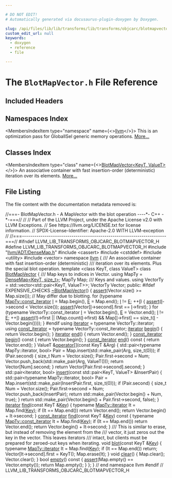 ```yaml
---

# DO NOT EDIT!
# Automatically generated via docusaurus-plugin-doxygen by Doxygen.

slug: /api/files/lib/lib/transforms/lib/transforms/objcarc/blotmapvector-h
custom_edit_url: null
keywords:
  - doxygen
  - reference
  - file

---
```





# The `BlotMapVector.h` File Reference

<DoxygenPage pluginConfig={pluginConfig}>



## Included Headers

<IncludesList>
<IncludesListItem
  filePath="llvm/ADT/DenseMap.h"
  permalink="/docs/api/files/include/include/llvm/include/llvm/adt/densemap-h"
  isLocal="true" />
<IncludesListItem
  filePath="cassert"
  permalink=""
  isLocal="false" />
<IncludesListItem
  filePath="cstddef"
  permalink=""
  isLocal="false" />
<IncludesListItem
  filePath="utility"
  permalink=""
  isLocal="false" />
<IncludesListItem
  filePath="vector"
  permalink=""
  isLocal="false" />
</IncludesList>

## Namespaces Index

<MembersIndex>

<MembersIndexItem
  type="namespace"
  name={<><a href="/docs/api/namespaces/llvm">llvm</a></>}>
This is an optimization pass for GlobalISel generic memory operations. <a href="/docs/api/namespaces/llvm/#details">More...</a>
</MembersIndexItem>

</MembersIndex>

## Classes Index

<MembersIndex>

<MembersIndexItem
  type="class"
  name={<><a href="/docs/api/classes/llvm/blotmapvector">BlotMapVector&lt;KeyT, ValueT&gt;</a></>}>
An associative container with fast insertion-order (deterministic) iteration over its elements. <a href="/docs/api/classes/llvm/blotmapvector/#details">More...</a>
</MembersIndexItem>

</MembersIndex>


## File Listing

The file content with the documentation metadata removed is:

<ProgramListing>

<Link id="l00001" /><CodeLine lineNumber="1"><Highlight kind="comment">//===- BlotMapVector.h - A MapVector with the blot operation ----&#42;- C++ -&#42;-===//</Highlight><Highlight kind="normal"></Highlight></CodeLine>
<Link id="l00002" /><CodeLine lineNumber="2"><Highlight kind="normal"></Highlight><Highlight kind="comment">//</Highlight><Highlight kind="normal"></Highlight></CodeLine>
<Link id="l00003" /><CodeLine lineNumber="3"><Highlight kind="normal"></Highlight><Highlight kind="comment">// Part of the LLVM Project, under the Apache License v2.0 with LLVM Exceptions.</Highlight><Highlight kind="normal"></Highlight></CodeLine>
<Link id="l00004" /><CodeLine lineNumber="4"><Highlight kind="normal"></Highlight><Highlight kind="comment">// See https://llvm.org/LICENSE.txt for license information.</Highlight><Highlight kind="normal"></Highlight></CodeLine>
<Link id="l00005" /><CodeLine lineNumber="5"><Highlight kind="normal"></Highlight><Highlight kind="comment">// SPDX-License-Identifier: Apache-2.0 WITH LLVM-exception</Highlight><Highlight kind="normal"></Highlight></CodeLine>
<Link id="l00006" /><CodeLine lineNumber="6"><Highlight kind="normal"></Highlight><Highlight kind="comment">//</Highlight><Highlight kind="normal"></Highlight></CodeLine>
<Link id="l00007" /><CodeLine lineNumber="7"><Highlight kind="normal"></Highlight><Highlight kind="comment">//===----------------------------------------------------------------------===//</Highlight><Highlight kind="normal"></Highlight></CodeLine>
<Link id="l00008" /><CodeLine lineNumber="8"><Highlight kind="normal"></Highlight></CodeLine>
<Link id="l00009" /><CodeLine lineNumber="9"><Highlight kind="normal"></Highlight><Highlight kind="preprocessor">#ifndef LLVM&#95;LIB&#95;TRANSFORMS&#95;OBJCARC&#95;BLOTMAPVECTOR&#95;H</Highlight><Highlight kind="normal"></Highlight></CodeLine>
<Link id="l00010" /><CodeLine lineNumber="10"><Highlight kind="normal"></Highlight><Highlight kind="preprocessor">#define LLVM&#95;LIB&#95;TRANSFORMS&#95;OBJCARC&#95;BLOTMAPVECTOR&#95;H</Highlight><Highlight kind="normal"></Highlight></CodeLine>
<Link id="l00011" /><CodeLine lineNumber="11"><Highlight kind="normal"></Highlight></CodeLine>
<Link id="l00012" /><CodeLine lineNumber="12"><Highlight kind="normal"></Highlight><Highlight kind="preprocessor">#include &quot;<a href="/docs/api/files/include/include/llvm/include/llvm/adt/densemap-h">llvm/ADT/DenseMap.h</a>&quot;</Highlight><Highlight kind="normal"></Highlight></CodeLine>
<Link id="l00013" /><CodeLine lineNumber="13"><Highlight kind="normal"></Highlight><Highlight kind="preprocessor">#include &lt;cassert&gt;</Highlight><Highlight kind="normal"></Highlight></CodeLine>
<Link id="l00014" /><CodeLine lineNumber="14"><Highlight kind="normal"></Highlight><Highlight kind="preprocessor">#include &lt;cstddef&gt;</Highlight><Highlight kind="normal"></Highlight></CodeLine>
<Link id="l00015" /><CodeLine lineNumber="15"><Highlight kind="normal"></Highlight><Highlight kind="preprocessor">#include &lt;utility&gt;</Highlight><Highlight kind="normal"></Highlight></CodeLine>
<Link id="l00016" /><CodeLine lineNumber="16"><Highlight kind="normal"></Highlight><Highlight kind="preprocessor">#include &lt;vector&gt;</Highlight><Highlight kind="normal"></Highlight></CodeLine>
<Link id="l00017" /><CodeLine lineNumber="17"><Highlight kind="normal"></Highlight></CodeLine>
<Link id="l00018" /><CodeLine lineNumber="18"><Highlight kind="normal"></Highlight><Highlight kind="keyword">namespace </Highlight><Highlight kind="normal"><a href="/docs/api/namespaces/llvm">llvm</a> &#123;</Highlight></CodeLine>
<Link id="l00019" /><CodeLine lineNumber="19"><Highlight kind="normal"></Highlight><Highlight kind="comment"></Highlight></CodeLine>
<Link id="l00020" /><CodeLine lineNumber="20"><Highlight kind="comment">/// An associative container with fast insertion-order (deterministic)</Highlight></CodeLine>
<Link id="l00021" /><CodeLine lineNumber="21"><Highlight kind="comment">/// iteration over its elements. Plus the special blot operation.</Highlight><Highlight kind="normal"></Highlight></CodeLine>
<Link id="l00022" /><CodeLine lineNumber="22" lineLink="/docs/api/classes/llvm/blotmapvector"><Highlight kind="normal"></Highlight><Highlight kind="keyword">template</Highlight><Highlight kind="normal"> &lt;</Highlight><Highlight kind="keyword">class</Highlight><Highlight kind="normal"> KeyT, </Highlight><Highlight kind="keyword">class</Highlight><Highlight kind="normal"> ValueT&gt; </Highlight><Highlight kind="keyword">class </Highlight><Highlight kind="normal"><a href="/docs/api/classes/llvm/blotmapvector">BlotMapVector</a> &#123;</Highlight><Highlight kind="comment"></Highlight></CodeLine>
<Link id="l00023" /><CodeLine lineNumber="23"><Highlight kind="comment">  /// Map keys to indices in Vector.</Highlight><Highlight kind="normal"></Highlight></CodeLine>
<Link id="l00024" /><CodeLine lineNumber="24"><Highlight kind="normal">  </Highlight><Highlight kind="keyword">using </Highlight><Highlight kind="normal">MapTy = <a href="/docs/api/classes/llvm/densemap">DenseMap&lt;KeyT, size&#95;t&gt;</a>;</Highlight></CodeLine>
<Link id="l00025" /><CodeLine lineNumber="25"><Highlight kind="normal">  MapTy Map;</Highlight></CodeLine>
<Link id="l00026" /><CodeLine lineNumber="26"><Highlight kind="normal"></Highlight><Highlight kind="comment"></Highlight></CodeLine>
<Link id="l00027" /><CodeLine lineNumber="27"><Highlight kind="comment">  /// Keys and values.</Highlight><Highlight kind="normal"></Highlight></CodeLine>
<Link id="l00028" /><CodeLine lineNumber="28"><Highlight kind="normal">  </Highlight><Highlight kind="keyword">using </Highlight><Highlight kind="normal">VectorTy = std::vector&lt;std::pair&lt;KeyT, ValueT&gt;&gt;;</Highlight></CodeLine>
<Link id="l00029" /><CodeLine lineNumber="29"><Highlight kind="normal">  VectorTy Vector;</Highlight></CodeLine>
<Link id="l00030" /><CodeLine lineNumber="30"><Highlight kind="normal"></Highlight></CodeLine>
<Link id="l00031" /><CodeLine lineNumber="31"><Highlight kind="normal"></Highlight><Highlight kind="keyword">public</Highlight><Highlight kind="normal">:</Highlight></CodeLine>
<Link id="l00032" /><CodeLine lineNumber="32"><Highlight kind="normal"></Highlight><Highlight kind="preprocessor">#ifdef EXPENSIVE&#95;CHECKS</Highlight><Highlight kind="normal"></Highlight></CodeLine>
<Link id="l00033" /><CodeLine lineNumber="33"><Highlight kind="normal">  <a href="/docs/api/classes/llvm/blotmapvector">~BlotMapVector</a>() &#123;</Highlight></CodeLine>
<Link id="l00034" /><CodeLine lineNumber="34"><Highlight kind="normal">    <a href="/docs/api/files/lib/lib/target/lib/target/amdgpu/silowercontrolflow-cpp/#a4868c5d81c5ccc98c47aeab6244346a0">assert</a>(Vector.size() &gt;= Map.size()); </Highlight><Highlight kind="comment">// May differ due to blotting.</Highlight><Highlight kind="normal"></Highlight></CodeLine>
<Link id="l00035" /><CodeLine lineNumber="35"><Highlight kind="normal">    </Highlight><Highlight kind="keywordflow">for</Highlight><Highlight kind="normal"> (</Highlight><Highlight kind="keyword">typename</Highlight><Highlight kind="normal"> <a href="/docs/api/classes/llvm/densemapbase/#a5784c312872bef21d9344dae0a0e8fc0">MapTy::const&#95;iterator</a> <a href="/docs/api/files/lib/lib/support/md5-cpp/#ac0eafdc9ee161b71e7af98af736952fd">I</a> = Map.begin(), <a href="/docs/api/files/lib/lib/ir/builtingcs-cpp/#abb2b3a60ccc38a28239e19a1646e0c8a">E</a> = Map.end(); <a href="/docs/api/files/lib/lib/support/md5-cpp/#ac0eafdc9ee161b71e7af98af736952fd">I</a> != <a href="/docs/api/files/lib/lib/ir/builtingcs-cpp/#abb2b3a60ccc38a28239e19a1646e0c8a">E</a>;</Highlight></CodeLine>
<Link id="l00036" /><CodeLine lineNumber="36"><Highlight kind="normal">         ++<a href="/docs/api/files/lib/lib/support/md5-cpp/#ac0eafdc9ee161b71e7af98af736952fd">I</a>) &#123;</Highlight></CodeLine>
<Link id="l00037" /><CodeLine lineNumber="37"><Highlight kind="normal">      <a href="/docs/api/files/lib/lib/target/lib/target/amdgpu/silowercontrolflow-cpp/#a4868c5d81c5ccc98c47aeab6244346a0">assert</a>(<a href="/docs/api/files/lib/lib/support/md5-cpp/#ac0eafdc9ee161b71e7af98af736952fd">I</a>-&gt;second &lt; Vector.size());</Highlight></CodeLine>
<Link id="l00038" /><CodeLine lineNumber="38"><Highlight kind="normal">      <a href="/docs/api/files/lib/lib/target/lib/target/amdgpu/silowercontrolflow-cpp/#a4868c5d81c5ccc98c47aeab6244346a0">assert</a>(Vector&#91;<a href="/docs/api/files/lib/lib/support/md5-cpp/#ac0eafdc9ee161b71e7af98af736952fd">I</a>-&gt;second&#93;.first == <a href="/docs/api/files/lib/lib/support/md5-cpp/#ac0eafdc9ee161b71e7af98af736952fd">I</a>-&gt;first);</Highlight></CodeLine>
<Link id="l00039" /><CodeLine lineNumber="39"><Highlight kind="normal">    &#125;</Highlight></CodeLine>
<Link id="l00040" /><CodeLine lineNumber="40"><Highlight kind="normal">    </Highlight><Highlight kind="keywordflow">for</Highlight><Highlight kind="normal"> (</Highlight><Highlight kind="keyword">typename</Highlight><Highlight kind="normal"> VectorTy::const&#95;iterator <a href="/docs/api/files/lib/lib/support/md5-cpp/#ac0eafdc9ee161b71e7af98af736952fd">I</a> = Vector.begin(), <a href="/docs/api/files/lib/lib/ir/builtingcs-cpp/#abb2b3a60ccc38a28239e19a1646e0c8a">E</a> = Vector.end();</Highlight></CodeLine>
<Link id="l00041" /><CodeLine lineNumber="41"><Highlight kind="normal">         <a href="/docs/api/files/lib/lib/support/md5-cpp/#ac0eafdc9ee161b71e7af98af736952fd">I</a> != <a href="/docs/api/files/lib/lib/ir/builtingcs-cpp/#abb2b3a60ccc38a28239e19a1646e0c8a">E</a>; ++<a href="/docs/api/files/lib/lib/support/md5-cpp/#ac0eafdc9ee161b71e7af98af736952fd">I</a>)</Highlight></CodeLine>
<Link id="l00042" /><CodeLine lineNumber="42"><Highlight kind="normal">      <a href="/docs/api/files/lib/lib/target/lib/target/amdgpu/silowercontrolflow-cpp/#a4868c5d81c5ccc98c47aeab6244346a0">assert</a>(!<a href="/docs/api/files/lib/lib/support/md5-cpp/#ac0eafdc9ee161b71e7af98af736952fd">I</a>-&gt;first || (Map.count(<a href="/docs/api/files/lib/lib/support/md5-cpp/#ac0eafdc9ee161b71e7af98af736952fd">I</a>-&gt;first) &amp;&amp;</Highlight></CodeLine>
<Link id="l00043" /><CodeLine lineNumber="43"><Highlight kind="normal">                           Map&#91;<a href="/docs/api/files/lib/lib/support/md5-cpp/#ac0eafdc9ee161b71e7af98af736952fd">I</a>-&gt;first&#93; == </Highlight><Highlight kind="keywordtype">size&#95;t</Highlight><Highlight kind="normal">(<a href="/docs/api/files/lib/lib/support/md5-cpp/#ac0eafdc9ee161b71e7af98af736952fd">I</a> - Vector.begin())));</Highlight></CodeLine>
<Link id="l00044" /><CodeLine lineNumber="44"><Highlight kind="normal">  &#125;</Highlight></CodeLine>
<Link id="l00045" /><CodeLine lineNumber="45"><Highlight kind="normal"></Highlight><Highlight kind="preprocessor">#endif</Highlight><Highlight kind="normal"></Highlight></CodeLine>
<Link id="l00046" /><CodeLine lineNumber="46"><Highlight kind="normal"></Highlight></CodeLine>
<Link id="l00047" /><CodeLine lineNumber="47" lineLink="/docs/api/classes/llvm/blotmapvector/#a85db521a2e4d6283754774d556e682d3"><Highlight kind="normal">  </Highlight><Highlight kind="keyword">using </Highlight><Highlight kind="normal"><a href="/docs/api/classes/llvm/blotmapvector/#a85db521a2e4d6283754774d556e682d3">iterator</a> = </Highlight><Highlight kind="keyword">typename</Highlight><Highlight kind="normal"> VectorTy::iterator;</Highlight></CodeLine>
<Link id="l00048" /><CodeLine lineNumber="48" lineLink="/docs/api/classes/llvm/blotmapvector/#a912153f3f439c544fff1d30b80d27659"><Highlight kind="normal">  </Highlight><Highlight kind="keyword">using </Highlight><Highlight kind="normal"><a href="/docs/api/classes/llvm/blotmapvector/#a912153f3f439c544fff1d30b80d27659">const&#95;iterator</a> = </Highlight><Highlight kind="keyword">typename</Highlight><Highlight kind="normal"> VectorTy::const&#95;iterator;</Highlight></CodeLine>
<Link id="l00049" /><CodeLine lineNumber="49"><Highlight kind="normal"></Highlight></CodeLine>
<Link id="l00050" /><CodeLine lineNumber="50" lineLink="/docs/api/classes/llvm/blotmapvector/#afe9bb2d89b79c53645c7adef310b66f9"><Highlight kind="normal">  <a href="/docs/api/classes/llvm/blotmapvector/#a85db521a2e4d6283754774d556e682d3">iterator</a> <a href="/docs/api/classes/llvm/blotmapvector/#afe9bb2d89b79c53645c7adef310b66f9">begin</a>() &#123; </Highlight><Highlight kind="keywordflow">return</Highlight><Highlight kind="normal"> Vector.begin(); &#125;</Highlight></CodeLine>
<Link id="l00051" /><CodeLine lineNumber="51" lineLink="/docs/api/classes/llvm/blotmapvector/#a858918a4b48c7fcb780817c1709c9d3f"><Highlight kind="normal">  <a href="/docs/api/classes/llvm/blotmapvector/#a85db521a2e4d6283754774d556e682d3">iterator</a> <a href="/docs/api/classes/llvm/blotmapvector/#a858918a4b48c7fcb780817c1709c9d3f">end</a>() &#123; </Highlight><Highlight kind="keywordflow">return</Highlight><Highlight kind="normal"> Vector.end(); &#125;</Highlight></CodeLine>
<Link id="l00052" /><CodeLine lineNumber="52" lineLink="/docs/api/classes/llvm/blotmapvector/#a3fac90fc710f50b9f95655bd691d2461"><Highlight kind="normal">  <a href="/docs/api/classes/llvm/blotmapvector/#a912153f3f439c544fff1d30b80d27659">const&#95;iterator</a> <a href="/docs/api/classes/llvm/blotmapvector/#a3fac90fc710f50b9f95655bd691d2461">begin</a>()</Highlight><Highlight kind="keyword"> const </Highlight><Highlight kind="normal">&#123; </Highlight><Highlight kind="keywordflow">return</Highlight><Highlight kind="normal"> Vector.begin(); &#125;</Highlight></CodeLine>
<Link id="l00053" /><CodeLine lineNumber="53" lineLink="/docs/api/classes/llvm/blotmapvector/#af70bdd912e7234bf0e3f14aa9b5a8244"><Highlight kind="normal">  <a href="/docs/api/classes/llvm/blotmapvector/#a912153f3f439c544fff1d30b80d27659">const&#95;iterator</a> <a href="/docs/api/classes/llvm/blotmapvector/#af70bdd912e7234bf0e3f14aa9b5a8244">end</a>()</Highlight><Highlight kind="keyword"> const </Highlight><Highlight kind="normal">&#123; </Highlight><Highlight kind="keywordflow">return</Highlight><Highlight kind="normal"> Vector.end(); &#125;</Highlight></CodeLine>
<Link id="l00054" /><CodeLine lineNumber="54"><Highlight kind="normal"></Highlight></CodeLine>
<Link id="l00055" /><CodeLine lineNumber="55" lineLink="/docs/api/classes/llvm/blotmapvector/#ad27175e92a42efb5d1ef3a1e21c66822"><Highlight kind="normal">  ValueT &amp;<a href="/docs/api/classes/llvm/blotmapvector/#ad27175e92a42efb5d1ef3a1e21c66822">operator&#91;&#93;</a>(</Highlight><Highlight kind="keyword">const</Highlight><Highlight kind="normal"> KeyT &amp;Arg) &#123;</Highlight></CodeLine>
<Link id="l00056" /><CodeLine lineNumber="56"><Highlight kind="normal">    std::pair&lt;typename MapTy::iterator, bool&gt; Pair =</Highlight></CodeLine>
<Link id="l00057" /><CodeLine lineNumber="57"><Highlight kind="normal">        Map.insert(std::make&#95;pair(Arg, </Highlight><Highlight kind="keywordtype">size&#95;t</Highlight><Highlight kind="normal">(0)));</Highlight></CodeLine>
<Link id="l00058" /><CodeLine lineNumber="58"><Highlight kind="normal">    </Highlight><Highlight kind="keywordflow">if</Highlight><Highlight kind="normal"> (Pair.second) &#123;</Highlight></CodeLine>
<Link id="l00059" /><CodeLine lineNumber="59"><Highlight kind="normal">      </Highlight><Highlight kind="keywordtype">size&#95;t</Highlight><Highlight kind="normal"> Num = Vector.size();</Highlight></CodeLine>
<Link id="l00060" /><CodeLine lineNumber="60"><Highlight kind="normal">      Pair.first-&gt;second = Num;</Highlight></CodeLine>
<Link id="l00061" /><CodeLine lineNumber="61"><Highlight kind="normal">      Vector.push&#95;back(std::make&#95;pair(Arg, ValueT()));</Highlight></CodeLine>
<Link id="l00062" /><CodeLine lineNumber="62"><Highlight kind="normal">      </Highlight><Highlight kind="keywordflow">return</Highlight><Highlight kind="normal"> Vector&#91;Num&#93;.second;</Highlight></CodeLine>
<Link id="l00063" /><CodeLine lineNumber="63"><Highlight kind="normal">    &#125;</Highlight></CodeLine>
<Link id="l00064" /><CodeLine lineNumber="64"><Highlight kind="normal">    </Highlight><Highlight kind="keywordflow">return</Highlight><Highlight kind="normal"> Vector&#91;Pair.first-&gt;second&#93;.second;</Highlight></CodeLine>
<Link id="l00065" /><CodeLine lineNumber="65"><Highlight kind="normal">  &#125;</Highlight></CodeLine>
<Link id="l00066" /><CodeLine lineNumber="66"><Highlight kind="normal"></Highlight></CodeLine>
<Link id="l00067" /><CodeLine lineNumber="67" lineLink="/docs/api/classes/llvm/blotmapvector/#aefcc5941fbb1cf637f340540a85c0785"><Highlight kind="normal">  std::pair&lt;iterator, bool&gt; <a href="/docs/api/classes/llvm/blotmapvector/#aefcc5941fbb1cf637f340540a85c0785">insert</a>(</Highlight><Highlight kind="keyword">const</Highlight><Highlight kind="normal"> std::pair&lt;KeyT, ValueT&gt; &amp;InsertPair) &#123;</Highlight></CodeLine>
<Link id="l00068" /><CodeLine lineNumber="68"><Highlight kind="normal">    std::pair&lt;typename MapTy::iterator, bool&gt; Pair =</Highlight></CodeLine>
<Link id="l00069" /><CodeLine lineNumber="69"><Highlight kind="normal">        Map.insert(std::make&#95;pair(InsertPair.first, </Highlight><Highlight kind="keywordtype">size&#95;t</Highlight><Highlight kind="normal">(0)));</Highlight></CodeLine>
<Link id="l00070" /><CodeLine lineNumber="70"><Highlight kind="normal">    </Highlight><Highlight kind="keywordflow">if</Highlight><Highlight kind="normal"> (Pair.second) &#123;</Highlight></CodeLine>
<Link id="l00071" /><CodeLine lineNumber="71"><Highlight kind="normal">      </Highlight><Highlight kind="keywordtype">size&#95;t</Highlight><Highlight kind="normal"> Num = Vector.size();</Highlight></CodeLine>
<Link id="l00072" /><CodeLine lineNumber="72"><Highlight kind="normal">      Pair.first-&gt;second = Num;</Highlight></CodeLine>
<Link id="l00073" /><CodeLine lineNumber="73"><Highlight kind="normal">      Vector.push&#95;back(InsertPair);</Highlight></CodeLine>
<Link id="l00074" /><CodeLine lineNumber="74"><Highlight kind="normal">      </Highlight><Highlight kind="keywordflow">return</Highlight><Highlight kind="normal"> std::make&#95;pair(Vector.begin() + Num, </Highlight><Highlight kind="keyword">true</Highlight><Highlight kind="normal">);</Highlight></CodeLine>
<Link id="l00075" /><CodeLine lineNumber="75"><Highlight kind="normal">    &#125;</Highlight></CodeLine>
<Link id="l00076" /><CodeLine lineNumber="76"><Highlight kind="normal">    </Highlight><Highlight kind="keywordflow">return</Highlight><Highlight kind="normal"> std::make&#95;pair(Vector.begin() + Pair.first-&gt;second, </Highlight><Highlight kind="keyword">false</Highlight><Highlight kind="normal">);</Highlight></CodeLine>
<Link id="l00077" /><CodeLine lineNumber="77"><Highlight kind="normal">  &#125;</Highlight></CodeLine>
<Link id="l00078" /><CodeLine lineNumber="78"><Highlight kind="normal"></Highlight></CodeLine>
<Link id="l00079" /><CodeLine lineNumber="79" lineLink="/docs/api/classes/llvm/blotmapvector/#a73e3ded01b65ddc78347be07e1a87a29"><Highlight kind="normal">  <a href="/docs/api/classes/llvm/blotmapvector/#a85db521a2e4d6283754774d556e682d3">iterator</a> <a href="/docs/api/classes/llvm/blotmapvector/#a73e3ded01b65ddc78347be07e1a87a29">find</a>(</Highlight><Highlight kind="keyword">const</Highlight><Highlight kind="normal"> KeyT &amp;<a href="/docs/api/namespaces/llvm/#a98c6256d0644613c6b5b3e2ef06ef5ce">Key</a>) &#123;</Highlight></CodeLine>
<Link id="l00080" /><CodeLine lineNumber="80"><Highlight kind="normal">    </Highlight><Highlight kind="keyword">typename</Highlight><Highlight kind="normal"> <a href="/docs/api/classes/llvm/densemapbase/#a214e872d61db2ea8cb023f127cafd0b9">MapTy::iterator</a> It = Map.find(<a href="/docs/api/namespaces/llvm/#a98c6256d0644613c6b5b3e2ef06ef5ce">Key</a>);</Highlight></CodeLine>
<Link id="l00081" /><CodeLine lineNumber="81"><Highlight kind="normal">    </Highlight><Highlight kind="keywordflow">if</Highlight><Highlight kind="normal"> (It == Map.end())</Highlight></CodeLine>
<Link id="l00082" /><CodeLine lineNumber="82"><Highlight kind="normal">      </Highlight><Highlight kind="keywordflow">return</Highlight><Highlight kind="normal"> Vector.end();</Highlight></CodeLine>
<Link id="l00083" /><CodeLine lineNumber="83"><Highlight kind="normal">    </Highlight><Highlight kind="keywordflow">return</Highlight><Highlight kind="normal"> Vector.begin() + It-&gt;second;</Highlight></CodeLine>
<Link id="l00084" /><CodeLine lineNumber="84"><Highlight kind="normal">  &#125;</Highlight></CodeLine>
<Link id="l00085" /><CodeLine lineNumber="85"><Highlight kind="normal"></Highlight></CodeLine>
<Link id="l00086" /><CodeLine lineNumber="86" lineLink="/docs/api/classes/llvm/blotmapvector/#afa973f914a1a1bebe77f3108084743f1"><Highlight kind="normal">  <a href="/docs/api/classes/llvm/blotmapvector/#a912153f3f439c544fff1d30b80d27659">const&#95;iterator</a> <a href="/docs/api/classes/llvm/blotmapvector/#afa973f914a1a1bebe77f3108084743f1">find</a>(</Highlight><Highlight kind="keyword">const</Highlight><Highlight kind="normal"> KeyT &amp;<a href="/docs/api/namespaces/llvm/#a98c6256d0644613c6b5b3e2ef06ef5ce">Key</a>)</Highlight><Highlight kind="keyword"> const </Highlight><Highlight kind="normal">&#123;</Highlight></CodeLine>
<Link id="l00087" /><CodeLine lineNumber="87"><Highlight kind="normal">    </Highlight><Highlight kind="keyword">typename</Highlight><Highlight kind="normal"> <a href="/docs/api/classes/llvm/densemapbase/#a5784c312872bef21d9344dae0a0e8fc0">MapTy::const&#95;iterator</a> It = Map.find(<a href="/docs/api/namespaces/llvm/#a98c6256d0644613c6b5b3e2ef06ef5ce">Key</a>);</Highlight></CodeLine>
<Link id="l00088" /><CodeLine lineNumber="88"><Highlight kind="normal">    </Highlight><Highlight kind="keywordflow">if</Highlight><Highlight kind="normal"> (It == Map.end())</Highlight></CodeLine>
<Link id="l00089" /><CodeLine lineNumber="89"><Highlight kind="normal">      </Highlight><Highlight kind="keywordflow">return</Highlight><Highlight kind="normal"> Vector.end();</Highlight></CodeLine>
<Link id="l00090" /><CodeLine lineNumber="90"><Highlight kind="normal">    </Highlight><Highlight kind="keywordflow">return</Highlight><Highlight kind="normal"> Vector.begin() + It-&gt;second;</Highlight></CodeLine>
<Link id="l00091" /><CodeLine lineNumber="91"><Highlight kind="normal">  &#125;</Highlight></CodeLine>
<Link id="l00092" /><CodeLine lineNumber="92"><Highlight kind="normal"></Highlight><Highlight kind="comment"></Highlight></CodeLine>
<Link id="l00093" /><CodeLine lineNumber="93"><Highlight kind="comment">  /// This is similar to erase, but instead of removing the element from the</Highlight></CodeLine>
<Link id="l00094" /><CodeLine lineNumber="94"><Highlight kind="comment">  /// vector, it just zeros out the key in the vector. This leaves iterators</Highlight></CodeLine>
<Link id="l00095" /><CodeLine lineNumber="95"><Highlight kind="comment">  /// intact, but clients must be prepared for zeroed-out keys when iterating.</Highlight><Highlight kind="normal"></Highlight></CodeLine>
<Link id="l00096" /><CodeLine lineNumber="96" lineLink="/docs/api/classes/llvm/blotmapvector/#a447fee52003ca0e778c9fa372c3143d1"><Highlight kind="normal">  </Highlight><Highlight kind="keywordtype">void</Highlight><Highlight kind="normal"> <a href="/docs/api/classes/llvm/blotmapvector/#a447fee52003ca0e778c9fa372c3143d1">blot</a>(</Highlight><Highlight kind="keyword">const</Highlight><Highlight kind="normal"> KeyT &amp;<a href="/docs/api/namespaces/llvm/#a98c6256d0644613c6b5b3e2ef06ef5ce">Key</a>) &#123;</Highlight></CodeLine>
<Link id="l00097" /><CodeLine lineNumber="97"><Highlight kind="normal">    </Highlight><Highlight kind="keyword">typename</Highlight><Highlight kind="normal"> <a href="/docs/api/classes/llvm/densemapbase/#a214e872d61db2ea8cb023f127cafd0b9">MapTy::iterator</a> It = Map.find(<a href="/docs/api/namespaces/llvm/#a98c6256d0644613c6b5b3e2ef06ef5ce">Key</a>);</Highlight></CodeLine>
<Link id="l00098" /><CodeLine lineNumber="98"><Highlight kind="normal">    </Highlight><Highlight kind="keywordflow">if</Highlight><Highlight kind="normal"> (It == Map.end())</Highlight></CodeLine>
<Link id="l00099" /><CodeLine lineNumber="99"><Highlight kind="normal">      </Highlight><Highlight kind="keywordflow">return</Highlight><Highlight kind="normal">;</Highlight></CodeLine>
<Link id="l00100" /><CodeLine lineNumber="100"><Highlight kind="normal">    Vector&#91;It-&gt;second&#93;.first = KeyT();</Highlight></CodeLine>
<Link id="l00101" /><CodeLine lineNumber="101"><Highlight kind="normal">    Map.erase(It);</Highlight></CodeLine>
<Link id="l00102" /><CodeLine lineNumber="102"><Highlight kind="normal">  &#125;</Highlight></CodeLine>
<Link id="l00103" /><CodeLine lineNumber="103"><Highlight kind="normal"></Highlight></CodeLine>
<Link id="l00104" /><CodeLine lineNumber="104" lineLink="/docs/api/classes/llvm/blotmapvector/#a1286e28d794e6763e70dfc26fee1a35a"><Highlight kind="normal">  </Highlight><Highlight kind="keywordtype">void</Highlight><Highlight kind="normal"> <a href="/docs/api/classes/llvm/blotmapvector/#a1286e28d794e6763e70dfc26fee1a35a">clear</a>() &#123;</Highlight></CodeLine>
<Link id="l00105" /><CodeLine lineNumber="105"><Highlight kind="normal">    Map.clear();</Highlight></CodeLine>
<Link id="l00106" /><CodeLine lineNumber="106"><Highlight kind="normal">    Vector.clear();</Highlight></CodeLine>
<Link id="l00107" /><CodeLine lineNumber="107"><Highlight kind="normal">  &#125;</Highlight></CodeLine>
<Link id="l00108" /><CodeLine lineNumber="108"><Highlight kind="normal"></Highlight></CodeLine>
<Link id="l00109" /><CodeLine lineNumber="109" lineLink="/docs/api/classes/llvm/blotmapvector/#a955a07a15cf61e1d84d10cea781d25ce"><Highlight kind="normal">  </Highlight><Highlight kind="keywordtype">bool</Highlight><Highlight kind="normal"> <a href="/docs/api/classes/llvm/blotmapvector/#a955a07a15cf61e1d84d10cea781d25ce">empty</a>()</Highlight><Highlight kind="keyword"> const </Highlight><Highlight kind="normal">&#123;</Highlight></CodeLine>
<Link id="l00110" /><CodeLine lineNumber="110"><Highlight kind="normal">    <a href="/docs/api/files/lib/lib/target/lib/target/amdgpu/silowercontrolflow-cpp/#a4868c5d81c5ccc98c47aeab6244346a0">assert</a>(Map.empty() == Vector.empty());</Highlight></CodeLine>
<Link id="l00111" /><CodeLine lineNumber="111"><Highlight kind="normal">    </Highlight><Highlight kind="keywordflow">return</Highlight><Highlight kind="normal"> Map.empty();</Highlight></CodeLine>
<Link id="l00112" /><CodeLine lineNumber="112"><Highlight kind="normal">  &#125;</Highlight></CodeLine>
<Link id="l00113" /><CodeLine lineNumber="113"><Highlight kind="normal">&#125;;</Highlight></CodeLine>
<Link id="l00114" /><CodeLine lineNumber="114"><Highlight kind="normal"></Highlight></CodeLine>
<Link id="l00115" /><CodeLine lineNumber="115"><Highlight kind="normal">&#125; </Highlight><Highlight kind="comment">// end namespace llvm</Highlight><Highlight kind="normal"></Highlight></CodeLine>
<Link id="l00116" /><CodeLine lineNumber="116"><Highlight kind="normal"></Highlight></CodeLine>
<Link id="l00117" /><CodeLine lineNumber="117"><Highlight kind="normal"></Highlight><Highlight kind="preprocessor">#endif </Highlight><Highlight kind="comment">// LLVM&#95;LIB&#95;TRANSFORMS&#95;OBJCARC&#95;BLOTMAPVECTOR&#95;H</Highlight><Highlight kind="normal"></Highlight></CodeLine>

</ProgramListing>

</DoxygenPage>
